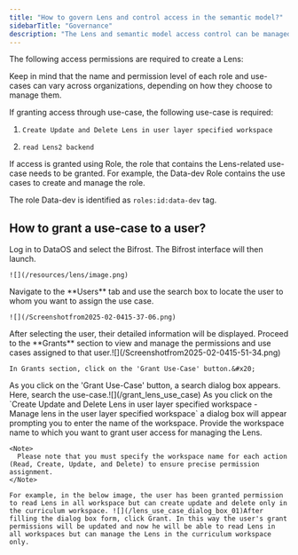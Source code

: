 ```yaml
---
title: "How to govern Lens and control access in the semantic model?"
sidebarTitle: "Governance"
description: "The Lens and semantic model access control can be managed through Bifrost. An operator or administrator of an organization can control access to Lens by assigning either roles or use-cases. "
---
```


The following access permissions are required to create a Lens:

<Note>
  Keep in mind that the name and permission level of each role and use-cases can vary across organizations, depending on how they choose to manage them.
</Note>

If granting access through use-case, the following use-case is required:

1. `Create Update and Delete Lens in user layer specified workspace`

2. `read Lens2 backend`

If access is granted using Role, the role that contains the Lens-related use-case needs to be granted. For example, the Data-dev Role contains the use cases to create and manage the role.

The role Data-dev is identified as `roles:id:data-dev` tag.

## How to grant a use-case to a user?

<Steps>
  <Step title="Navigate to DataOS">
    Log in to DataOS and select the Bifrost. The Bifrost interface will then launch.

    ![](/resources/lens/image.png)
  </Step>

  <Step title="Search the user" titleSize="h2">
    Navigate to the **Users** tab and use the search box to locate the user to whom you want to assign the use case.&#x20;

    ![](/Screenshotfrom2025-02-0415-37-06.png)
  </Step>

  <Step title="Click on the User" titleSize="h2">
    After selecting the user, their detailed information will be displayed. Proceed to the **Grants** section to view and manage the permissions and use cases assigned to that user.![](/Screenshotfrom2025-02-0415-51-34.png)&#x20;

    In Grants section, click on the 'Grant Use-Case' button.&#x20;
  </Step>

  <Step title="Search the desired use-case" titleSize="h2">
    As you click on the 'Grant Use-Case' button, a search dialog box appears. Here, search the use-case.![](/grant_lens_use_case)
  </Step>

  <Step title="Provide the name of the workspace" titleSize="h2">
    As you click on the `Create Update and Delete Lens in user layer specified workspace - Manage lens in the user layer specified workspace` a dialog box will appear prompting you to enter the name of the workspace.  Provide the workspace name to which you want to grant user access for managing the Lens.  &#x20;

    <Note>
      Please note that you must specify the workspace name for each action (Read, Create, Update, and Delete) to ensure precise permission assignment.
    </Note>

    For example, in the below image, the user has been granted permission to read Lens in all workspace but can create update and delete only in the curriculum workspace. ![](/lens_use_case_dialog_box_01)After filling the dialog box form, click Grant. In this way the user's grant permissions will be updated and now he will be able to read Lens in all workspaces but can manage the Lens in the curriculum workspace only.
  </Step>
</Steps>